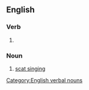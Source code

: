 ==English==

===Verb===
{{head|en|verb form}}

# {{present participle of|en|scat|nocat=1}}

===Noun===
{{en-noun|-|s}}

# [[scat singing]]

[[Category:English verbal nouns]]